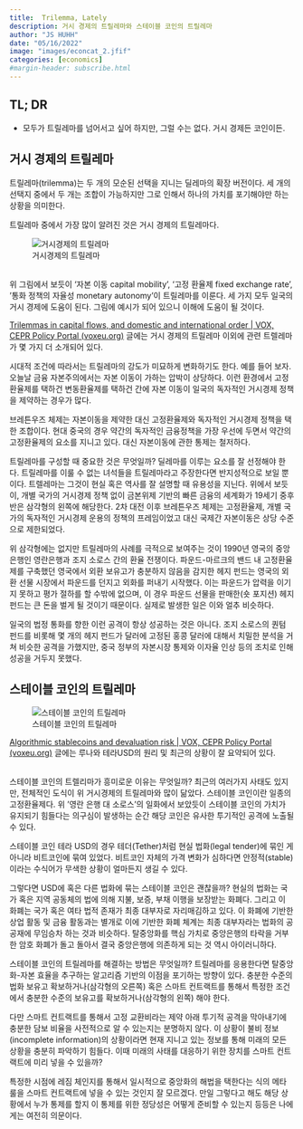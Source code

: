 ```yaml
---
title:  Trilemma, Lately
description: 거시 경제의 트릴레마와 스테이블 코인의 트릴레마  
author: "JS HUHH"
date: "05/16/2022"
image: "images/econcat_2.jfif"
categories: [economics]
#margin-header: subscribe.html
---
```


## TL; DR 

- 모두가 트릴레마를 넘어서고 싶어 하지만, 그럴 수는 없다. 거시 경제든 코인이든. 

## 거시 경제의 트릴레마 

트릴레마(trilemma)는 두 개의 모순된 선택을 지니는 딜레마의 확장 버전이다. 세 개의 선택지 중에서 두 개는 조합이 가능하지만 그로 인해서 하나의 가치를 포기해야만 하는 상황을 의미한다. 

트릴레마 중에서 가장 많이 알려진 것은 거시 경제의 트릴레마다. 

![거시경제의 트릴레마](https://www.economist.com/img/b/640/580/90/sites/default/files/images/print-edition/20160827_EBC992.png){.my-figure5}

<br>
위 그림에서 보듯이 '자본 이동 capital mobility', '고정 환율제 fixed exchange rate', '통화 정책의 자율성 monetary autonomy'이 트릴레마를 이룬다. 세 가지 모두 일국의 거시 경제에 도움이 된다. 그림에 예시가 되어 있으니 이해에 도움이 될 것이다. 

:::{.column-margin}
[Trilemmas in capital flows, and domestic and international order | VOX, CEPR Policy Portal (voxeu.org)](https://voxeu.org/article/trilemmas-capital-flows-and-domestic-and-international-order) 글에는 거시 경제의 트릴레마 이외에 관련 트렐레마가 몇 가지 더 소개되어 있다. 
:::

시대적 조건에 따라서는 트릴레마의 강도가 미묘하게 변화하기도 한다. 예를 들어 보자. 오늘날 금융 자본주의에서는 자본 이동이 가하는 압박이 상당하다. 이런 환경에서 고정환율제를 택하건 변동환율제를 택하건 간에 자본 이동이 일국의 독자적인 거시경제 정책을 제약하는 경우가 많다. 

브레튼우즈 체제는 자본이동을 제약한 대신 고정환율제와 독자적인 거시경제 정책을 택한 조합이다. 현대 중국의 경우 약간의 독자적인 금융정책을 가장 우선에 두면서 약간의 고정환율제의 요소를 지니고 있다. 대신 자본이동에 관한 통제는 철저하다.  

트릴레마를 구성할 때 중요한 것은 무엇일까? 딜레마를 이루는 요소를 잘 선정해야 한다. 트릴레마를 이룰 수 없는 녀석들을 트릴레마라고 주장한다면 반지성적으로 보일 뿐이다. 트렐레마는 그것이 현실 혹은 역사를 잘 설명할 때 유용성을 지닌다. 위에서 보듯이, 개별 국가의 거시경제 정책 없이 금본위제 기반의 빠른 금융의 세계화가 19세기 중후반은 삼각형의 왼쪽에 해당한다. 2차 대전 이후 브레튼우즈 체제는 고정환율제, 개별 국가의 독자적인 거시경제 운용의 정책의 프레임이었고 대신 국제간 자본이동은 상당 수준으로 제한되었다.  

위 삼각형에는 없지만 트릴레마의 사례를 극적으로 보여주는 것이 1990년 영국의 중앙은행인 영란은행과 조지 소로스 간의 환율 전쟁이다. 파운드-마르크의 밴드 내 고정환율제를 구축했던 영국에서 외환 보유고가 충분하지 않음을 감지한 헤지 펀드는 영국의 외환 선물 시장에서 파운드를 던지고 외화를 퍼내기 시작했다. 이는 파운드가 압력을 이기지 못하고 평가 절하를 할 수밖에 없으며, 이 경우 파운드 선물을 판매한(숏 포지션) 헤지 펀드는 큰 돈을 벌게 될 것이기 때문이다. 실제로 발생한 일은 이와 얼추 비슷하다.

:::{.column-margin}
일국의 법정 통화를 향한 이런 공격이 항상 성공하는 것은 아니다. 조지 소로스의 퀀텀 펀드를 비롯해 몇 개의 헤지 펀드가 달러에 고정된 홍콩 달러에 대해서 치밀한 분석을 거쳐 비슷한 공격을 가했지만, 중국 정부의 자본시장 통제와 이자율 인상 등의 조치로 인해 성공을 거두지 못했다. 
::: 

## 스테이블 코인의 트릴레마 

![스테이블 코인의 트릴레마](https://voxeu.org/sites/default/files/image/FromMay2014/ganesh13mayfig1.png){.my-figure7}

:::{.column-margin}
[Algorithmic stablecoins and devaluation risk | VOX, CEPR Policy Portal (voxeu.org)](https://voxeu.org/article/algorithmic-stablecoins-and-devaluation-risk) 글에는 루나와 테라USD의 원리 및 최근의 상황이 잘 요약되어 있다. 
:::

<br>
스테이블 코인의 트렐리마가 흥미로운 이유는 무엇일까? 최근의 여러가지 사태도 있지만, 전체적인 도식이 위 거시경제의 트릴레마와 많이 닮았다. 스테이블 코인이란 일종의 고정환율제다. 위 '영란 은행 대 소로스'의 일화에서 보았듯이 스테이블 코인의 가치가 유지되기 힘들다는 의구심이 발생하는 순간 해당 코인은 유사한 투기적인 공격에 노출될 수 있다. 

스테이블 코인 테라 USD의 경우 테더(Tether)처럼 현실 법화(legal tender)에 묶인 게 아니라 비트코인에 묶여 있었다. 비트코인 자체의 가격 변화가 심하다면 안정적(stable)이라는 수식어가 무색한 상황이 얼마든지 생길 수 있다. 

:::{.column-margin}
그렇다면 USD에 혹은 다른 법화에 묶는 스테이블 코인은 괜찮을까? 현실의 법화는 국가 혹은 지역 공동체의 법에 의해 지불, 보증, 부채 이행을 보장받는 화폐다. 그리고 이 화폐는 국가 혹은 여타 법적 존재가 최종 대부자로 자리매김하고 있다. 이 화폐에 기반한 상업 활동 및 금융 활동과는 별개로 이에 기반한 화폐 체계는 최종 대부자라는 법화의 공공재에 무임승차 하는 것과 비슷하다. 탈중앙화를 핵심 가치로 중앙은행의 타락을 거부한 암호 화폐가 돌고 돌아서 결국 중앙은행에 의존하게 되는 것 역시 아이러니하다.   
:::

스테이블 코인의 트릴레마를 해결하는 방법은 무엇일까? 트릴레마를 응용한다면 탈중앙화-자본 효율을 추구하는 알고리즘 기반의 이점을 포기하는 방향이 있다. 충분한 수준의 법화 보유고 확보하거나(삼각형의 오른쪽) 혹은 스마트 컨트랙트를 통해서 특정한 조건에서 충분한 수준의 보유고를 확보하거나(삼각형의 왼쪽) 해야 한다. 

다만 스마트 컨트랙트를 통해서 고정 교환비라는 제약 아래 투기적 공격을 막아내기에 충분한 담보 비율을 사전적으로 알 수 있는지는 분명하지 않다. 이 상황이 불비 정보(incomplete information)의 상황이라면 현재 지니고 있는 정보를 통해 미래의 모든 상황을 충분히 파악하기 힘들다. 이때 미래의 사태를 대응하기 위한 장치를 스마트 컨트랙트에 미리 넣을 수 있을까? 

특정한 시점에 레짐 체인지를 통해서 일시적으로 중앙화의 해법을 택한다는 식의 메타 룰을 스마트 컨트랙트에 넣을 수 있는 것인지 잘 모르겠다. 만일 그렇다고 해도 해당 상황에서 누가 통제를 할지 이 통제를 위한 정당성은 어떻게 준비할 수 있는지 등등은 나에게는 여전히 의문이다. 